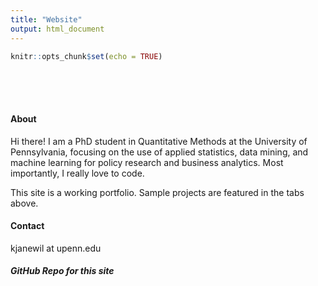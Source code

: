 ```yaml
---
title: "Website"
output: html_document
---
```


```r
knitr::opts_chunk$set(echo = TRUE)
```

<style type="text/css">
.title {
  display: none;
}

#getting-started img {
  margin-right: 1px;
}

</style>

<div class="row" style="padding-top: 50px;">
<div class="col-sm-6">

#### About

Hi there! I am a PhD student in Quantitative Methods at the University of Pennsylvania, focusing on the use of applied statistics, data mining, and machine learning for policy research and business analytics. Most importantly, I really love to code.

This site is a working portfolio. Sample projects are featured in the tabs above.

#### Contact

kjanewil at upenn.edu

##### GitHub Repo for this site

  <a href="https://github.com/katjanewilson?tab=repositories" target = "_blank"><i class="fa fa-github" aria-hidden="true"></i></a>
